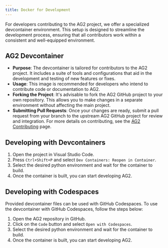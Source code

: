 ```yaml
---
title: Docker for Development
---
```


For developers contributing to the AG2 project, we offer a specialized devcontainer environment. This setup is designed to streamline the development process, ensuring that all contributors work within a consistent and well-equipped environment.

## AG2 Devcontainer

- **Purpose**: The devcontainer is tailored for contributors to the AG2 project. It includes a suite of tools and configurations that aid in the development and testing of new features or fixes.
- **Usage**: This image is recommended for developers who intend to contribute code or documentation to AG2.
- **Forking the Project**: It's advisable to fork the AG2 GitHub project to your own repository. This allows you to make changes in a separate environment without affecting the main project.
- **Submitting Pull Requests**: Once your changes are ready, submit a pull request from your branch to the upstream AG2 GitHub project for review and integration. For more details on contributing, see the [AG2 Contributing](/docs/contributor-guide/contributing) page.

## Developing with Devcontainers

1. Open the project in Visual Studio Code.
2. Press `Ctrl+Shift+P` and select `Dev Containers: Reopen in Container`.
3. Select the desired python environment and wait for the container to build.
4. Once the container is built, you can start developing AG2.

## Developing with Codespaces

Provided devcontainer files can be used with GitHub Codespaces. To use the devcontainer with GitHub Codespaces, follow the steps below:

1. Open the AG2 repository in GitHub.
2. Click on the `Code` button and select `Open with Codespaces`.
3. Select the desired python environment and wait for the container to build.
4. Once the container is built, you can start developing AG2.
